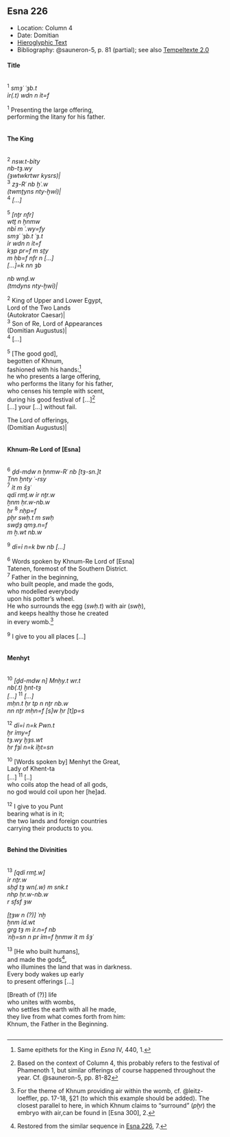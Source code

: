 ## Esna 226 {-}  
  
<style>  
  
  .col2 {  
    columns: 2 320px;         /* number of columns and width in pixels*/  
    -webkit-columns: 2 320px; /* chrome, safari */  
    -moz-columns: 2 320px;    /* firefox */  
    -webkit-column-break-inside: avoid;  
    -page-break-inside: avoid;  
    -break-inside: avoid;  
  }  
  
</style>   
  
  
- Location: Column 4
- Date: Domitian
- [Hieroglyphic Text](https://www.ifao.egnet.net/uploads/publications/enligne/Temples-Esna003.pdf#page=123){target="_blank"}  
- Bibliography: @sauneron-5, p. 81 (partial); see also [Tempeltexte 2.0](http://www.tempeltexte.uni-tuebingen.de/portal/#/text-detail/962){target="_blank"}


#### Title {-}

<div class="col2">   

^1^ *smȝʿ ʿȝb.t  *  
*ỉr(.t) wdn n ỉt=f  *  
   
^1^ Presenting the large offering,  
performing the litany for his father.  

</div>

#### The King {-}

<div class="col2"> 

^2^ *nsw.t-bỉty   *  
*nb-tȝ.wy  *  
*(ȝwtwkrtwr kysrs)|  *  
^3^ *zȝ-Rʿ nb ḫʿ.w  *  
*(twmṯyns nty-ḫwỉ)|  *  
^4^ *[...]  *  
   
^5^ *[nṯr nfr]  *  
*wtṯ n ẖnmw  *  
*nbỉ m ʿ.wy=fy  *  
*smȝʿ ʿȝb.t ʿȝ.t  *  
*ỉr wdn n ỉt=f  *  
*kȝp pr=f m sṯy  *  
*m ḥb=f nfr n [...]  *  
*[...]=k nn ȝb  *  

*nb wnḏ.w   *  
*(tmdyns nty-ḫwỉ)|  *  
    
^2^ King of Upper and Lower Egypt,  
Lord of the Two Lands  
(Autokrator Caesar)|   
^3^ Son of Re, Lord of Appearances  
(Domitian Augustus)|  
^4^ [...]    
  
^5^ [The good god],  
begotten of Khnum,  
fashioned with his hands:[^fn-226-0]  
he who presents a large offering,  
who performs the litany for his father,  
who censes his temple with scent,  
during his good festival of [...][^fn-226-1]  
[...] your [...] without fail.  
  
The Lord of offerings,  
(Domitian Augustus)|

</div>

[^fn-226-0]: Same epithets for the King in *Esna* IV, 440, 1.
[^fn-226-1]: Based on the context of Column 4, this probably refers to the festival of Phamenoth 1, but similar offerings of course happened throughout the year. Cf. @sauneron-5, pp. 81-82

#### Khnum-Re Lord of [Esna] {-}

<div class="col2"> 

^6^ *ḏd-mdw n ẖnmw-Rʿ nb [tȝ-sn.]t  *  
*Ṯnn ḫnty ʿ-rsy  *  
^7^ *ỉt m šȝʿ  *  
*qdỉ rmṯ.w ỉr nṯr.w  *  
*ẖnm ḥr.w-nb.w   *  
*ḥr* ^8^ *nḥp=f  *  
*pẖr swḥ.t m swḥ  *  
*swḏȝ qmȝ.n=f  *  
*m ẖ.wt nb.w  *  
    
^9^ *dỉ=ỉ n=k bw nb [...]  * 

^6^ Words spoken by Khnum-Re Lord of [Esna]  
Tatenen, foremost of the Southern District.  
^7^ Father in the beginning,  
who built people, and made the gods,  
who modelled everybody   
upon his potter's wheel.  
He who surrounds the egg (*swḥ.t*) with air (*swḥ*),  
and keeps healthy those he created  
in every womb.[^fn-226-2]  
  
^9^ I give to you all places [...]

</div>

[^fn-226-2]: For the theme of Khnum providing air within the womb, cf. @leitz-loeffler, pp. 17-18, §21 (to which this example should be added). The closest parallel to here, in which Khnum claims to "surround" (*pẖr*) the embryo with air,can be found in [Esna 300], 2.

#### Menhyt {-}

<div class="col2"> 

^10^ *[ḏd-mdw n] Mnḥy.t wr.t  *  
*nb(.t) ḫnt-tȝ   *  
*[...]* ^11^ *[...]  *  
*mḥn.t ḥr tp n nṯr nb.w  *  
*nn nṯr mḥn=f [s]w ḥr [t]p=s  *  
   
^12^ *dỉ=ỉ n=k Pwn.t   *  
*ẖr ỉmy=f  *  
*tȝ.wy ḫȝs.wt   *  
*ḥr fȝỉ n=k ỉḫt=sn  *  
   
^10^ [Words spoken by] Menhyt the Great,  
Lady of Khent-ta  
[...] ^11^ [..]   
who coils atop the head of all gods,  
no god would coil upon her [he]ad.  
  
^12^ I give to you Punt  
bearing what is in it;  
the two lands and foreign countries   
carrying their products to you.   

</div>

#### Behind the Divinities {-}

<div class="col2"> 

^13^ *[qdỉ rmṯ.w]  *  
*ỉr nṯr.w  *  
*sḥḏ tȝ wn(.w) m snk.t  *  
*nhp ḥr.w-nb.w  *  
*r sfsf ȝw   *  
    
*[ṯȝw n (?)] ʿnḫ  *  
*ẖnm ỉd.wt  *  
*grg tȝ m ỉr.n=f nb  *  
*ʿnḫ=sn n pr ỉm=f  *
*ẖnmw ỉt m šȝʿ  *  
    
^13^ [He who built humans],  
and made the gods[^fn-226-3],  
who illumines the land that was in darkness.  
Every body wakes up early  
to present offerings [...]  
  
[Breath of (?)] life  
who unites with wombs,  
who settles the earth with all he made,  
they live from what comes forth from him:  
Khnum, the Father in the Beginning.  

</div>

[^fn-226-3]: Restored from the similar sequence in [Esna 226], 7.